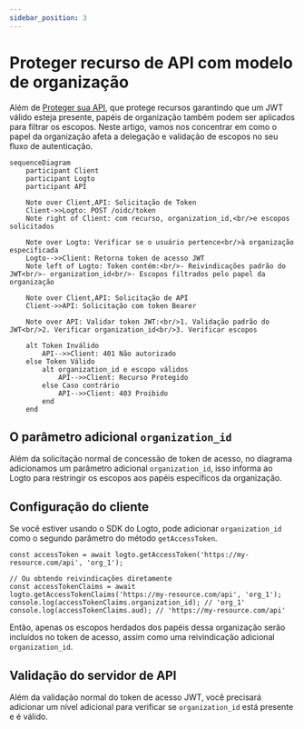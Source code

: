 ```yaml
---
sidebar_position: 3
---
```


# Proteger recurso de API com modelo de organização

Além de [Proteger sua API](/authorization/api-resources/protect-your-api), que protege recursos garantindo que um JWT válido esteja presente, papéis de organização também podem ser aplicados para filtrar os escopos. Neste artigo, vamos nos concentrar em como o papel da organização afeta a delegação e validação de escopos no seu fluxo de autenticação.

```mermaid
sequenceDiagram
    participant Client
    participant Logto
    participant API

    Note over Client,API: Solicitação de Token
    Client->>Logto: POST /oidc/token
    Note right of Client: com recurso, organization_id,<br/>e escopos solicitados

    Note over Logto: Verificar se o usuário pertence<br/>à organização especificada
    Logto-->>Client: Retorna token de acesso JWT
    Note left of Logto: Token contém:<br/>- Reivindicações padrão do JWT<br/>- organization_id<br/>- Escopos filtrados pelo papel da organização

    Note over Client,API: Solicitação de API
    Client->>API: Solicitação com token Bearer

    Note over API: Validar token JWT:<br/>1. Validação padrão do JWT<br/>2. Verificar organization_id<br/>3. Verificar escopos

    alt Token Inválido
        API-->>Client: 401 Não autorizado
    else Token Válido
        alt organization_id e escopo válidos
            API-->>Client: Recurso Protegido
        else Caso contrário
            API-->>Client: 403 Proibido
        end
    end
```

## O parâmetro adicional `organization_id`

Além da solicitação normal de concessão de token de acesso, no diagrama adicionamos um parâmetro adicional `organization_id`, isso informa ao Logto para restringir os escopos aos papéis específicos da organização.

## Configuração do cliente

Se você estiver usando o SDK do Logto, pode adicionar `organization_id` como o segundo parâmetro do método `getAccessToken`.

```tsx
const accessToken = await logto.getAccessToken('https://my-resource.com/api', 'org_1');

// Ou obtendo reivindicações diretamente
const accessTokenClaims = await logto.getAccessTokenClaims('https://my-resource.com/api', 'org_1');
console.log(accessTokenClaims.organization_id); // 'org_1'
console.log(accessTokenClaims.aud); // 'https://my-resource.com/api'
```

Então, apenas os escopos herdados dos papéis dessa organização serão incluídos no token de acesso, assim como uma reivindicação adicional `organization_id`.

## Validação do servidor de API

Além da validação normal do token de acesso JWT, você precisará adicionar um nível adicional para verificar se `organization_id` está presente e é válido.
